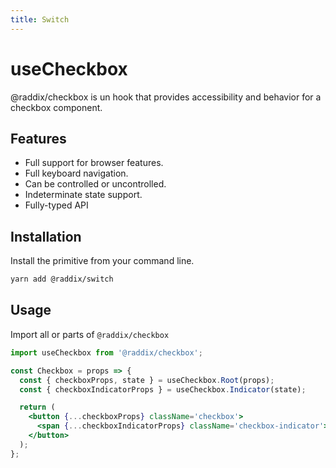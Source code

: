 ```yaml
---
title: Switch
---
```


# useCheckbox

@raddix/checkbox is un hook that provides accessibility and behavior for a checkbox component.

## Features

- Full support for browser features.
- Full keyboard navigation.
- Can be controlled or uncontrolled.
- Indeterminate state support.
- Fully-typed API

## Installation

Install the primitive from your command line.

```bash
yarn add @raddix/switch
```

## Usage

Import all or parts of <code>@raddix/checkbox</code>

```jsx
import useCheckbox from '@raddix/checkbox';

const Checkbox = props => {
  const { checkboxProps, state } = useCheckbox.Root(props);
  const { checkboxIndicatorProps } = useCheckbox.Indicator(state);

  return (
    <button {...checkboxProps} className='checkbox'>
      <span {...checkboxIndicatorProps} className='checkbox-indicator'></span>
    </button>
  );
};
```
